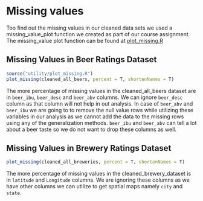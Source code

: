 # Missing values

Too find out the missing values in our cleaned data sets we used a missing_value_plot function we created as part of our course assignment. The missing_value plot function can be found at [plot_missing.R](https://github.com/kkcp-dsi/CraftBeerRatingsAnalysis/blob/main/utility/plot_missing.R)

## Missing Values in Beer Ratings Dataset

```r
source("utility/plot_missing.R")
plot_missing(cleaned_all_beers, percent = T, shortenNames = T)
```

The more percentage of missing values in the cleaned_all_beers dataset are in `beer_ibu`, `beer_desc` and `beer_abv` columns. We can ignore `beer_desc` column as that column will not help in out analysis. In case of `beer_abv` and `beer_ibu` we are going to to remove the null value rows while utilizing these variables in our analysis as we cannot add the data to the missing rows using any of the generalization methods. `beer_ibu` and `beer_abv` can tell a lot about a beer taste so we do not want to drop these columns as well.

## Missing Values in Brewery Ratings Dataset

```r
plot_missing(cleaned_all_breweries, percent = T, shortenNames = T)
```

The more percentage of missing values in the cleaned_brewery_dataset is in `latitude` and `Longitude` columns. We are ignoring these columns as we have other columns we can utilize to get spatial maps namely `city` and `state`.
